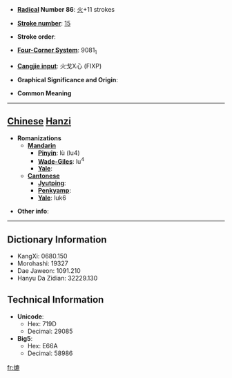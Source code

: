 * '''[[Wiktionary:Chinese radical index| Radical]] Number 86''': [[Wiktionary:Chinese radical index 火|火]]+11 strokes

* '''[[Wiktionary:Chinese total strokes index|Stroke number]]''': [[Wiktionary:Chinese total strokes index 15|15]]

* '''Stroke order''': 

* '''[[Wiktionary:Chinese four corner index|Four-Corner System]]''': 9081<sub>1</sub>

* '''[[Wiktionary:Chinese Cangjie index|Cangjie input]]''': 火戈X心 (FIXP)

* '''Graphical Significance and Origin''': 

* '''Common Meaning'''

----

== [[Chinese]] [[Hanzi]] ==

* '''Romanizations'''
** '''[[Mandarin]]'''
*** '''[[Pinyin]]''': lù (lu4)
*** '''[[Wade-Giles]]''': lu<sup>4</sup>
*** '''[[Yale]]''': 
** '''[[Cantonese]]'''
*** '''[[Jyutping]]''':
*** '''[[Penkyamp]]''': 
*** '''[[Yale]]''': luk6

* '''Other info''': 

----

== Dictionary Information ==

* KangXi: 0680.150
* Morohashi: 19327
* Dae Jaweon: 1091.210
* Hanyu Da Zidian: 32229.130

== Technical Information ==

* '''Unicode''':
** Hex: 719D
** Decimal: 29085
* '''Big5''':
** Hex: E66A
** Decimal: 58986

[[fr:熝]]